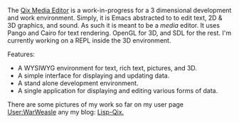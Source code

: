 The [http://wiki.github.com/BradWBeer/Qix/ Qix Media Editor] is a work-in-progress for a 3 dimensional development and work environment. Simply, it is Emacs abstracted to to edit text, 2D & 3D graphics, and sound. As such it is meant to be a ''media'' editor. It uses Pango and Cairo for text rendering. OpenGL for 3D, and SDL for the rest. I'm currently working on a REPL inside the 3D environment. 

Features:

* A WYSIWYG environment for text, rich text, pictures, and 3D.
* A simple interface for displaying and updating data.
* A stand alone development environment.
* A single application for displaying and editing various forms of data.

There are some pictures of my work so far on my user page [[User:WarWeasle]] any my blog:  [http://lisp-qix.blogspot.com/ Lisp-Qix.]